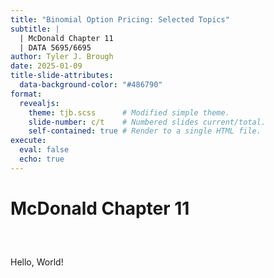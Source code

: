 ```yaml
---
title: "Binomial Option Pricing: Selected Topics"
subtitle: |
  | McDonald Chapter 11
  | DATA 5695/6695 
author: Tyler J. Brough
date: 2025-01-09
title-slide-attributes:
  data-background-color: "#486790"
format: 
  revealjs:
    theme: tjb.scss      # Modified simple theme.
    slide-number: c/t    # Numbered slides current/total.
    self-contained: true # Render to a single HTML file.
execute:
  eval: false
  echo: true
---
```



# McDonald Chapter 11

## 

<br>

Hello, World!